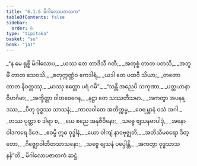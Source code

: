 ```yaml
---
title: "6.1.6 မိဂါလောပဇာတက"
tableOfContents: false
sidebar:
  order: 6
type: "tipitaka"
basket: "su"
book: "ja1"
---
```



<DynamicBreadcrumb />

<Division number="34" book="ja1" e="ch" v="22" p="141">

<Paragraph number="1356" type="verses" book="ja1">
_“န မေ ရုစ္စိ မိဂါလောပ,_  
_ယဿ တေ တာဒိသီ ဂတီ;_  
_အတုစ္စံ တာတ ပတသိ,_  
_အဘူမိံ တာတ သေဝသိ._  

</Paragraph>

</Division>
<Division number="35" book="ja1" e="ch" v="22" p="141">

<Paragraph number="1357" type="verses" book="ja1">
_စတုက္ကဏ္ဏံဝ ကေဒါရံ,_  
_ယဒါ တေ ပထဝီ သိယာ;_  
_တတော တာတ နိဝတ္တဿု,_  
_မာဿု ဧတ္တော ပရံ ဂမိ”._  

</Paragraph>

</Division>
<Division number="36" book="ja1" e="ch" v="22" p="141">

<Paragraph number="1358" type="verses" book="ja1">
_“သန္တိ အညေပိ သကုဏာ,_  
_ပတ္တယာနာ ဝိဟင်္ဂမာ;_  
_အက္ခိတ္တာ ဝါတဝေဂေန,_  
_နဋ္ဌာ တေ သဿတီသမာ._  

</Paragraph>

</Division>
<Division number="37" book="ja1" e="ch" v="22" p="141">

<Paragraph number="1359" type="verses" book="ja1">
_အကတွာ အပနန္ဒဿ,_  
_ပိတု ဝုဒ္ဓဿ သာသနံ;_  
_ကာလဝါတေ အတိက္ကမ္မ,_  
_ဝေရမ္ဘာနံ ဝသံ အဂါ._  

</Paragraph>

</Division>
<Division number="38" book="ja1" e="ch" v="22" p="141">

<Paragraph number="1360" type="verses" book="ja1">
_တဿ ပုတ္တာ စ ဒါရာ စ,_  
_ယေ စညေ အနုဇီဝိနော;_  
_သဗ္ဗေ ဗျသနမာပါဒုံ,_  
_အနောဝါဒကရေ ဒိဇေ._  

</Paragraph>

</Division>
<Division number="39" book="ja1" e="ch" v="22" p="141">

<Paragraph number="1361" type="verses" book="ja1">
_ဧဝမ္ပိ ဣဓ ဝုဒ္ဓါနံ,_  
_ယော ဝါကျံ နာဝဗုဇ္ဈတိ;_  
_အတိသီမစရော ဒိတ္တော,_  
_ဂိဇ္ဈောဝါတီတသာသနော;_  
_သဗ္ဗေ ဗျသနံ ပပ္ပေါန္တိ,_  
_အကတွာ ဝုဒ္ဓသာသနန်”တိ._  


</Paragraph>
</Division>

<Paragraph number="1362" type="center" book="ja1">
မိဂါလောပဇာတကံ ဆဋ္ဌံ.
</Paragraph>